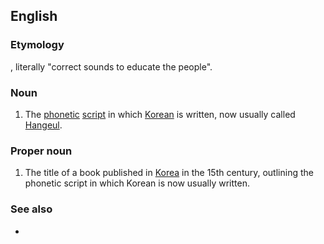 ==English==

===Etymology===
{{bor|en|ko|-|withtext=1}} {{ko-l|^훈민 ^정음|[[訓]][[民]][[正]][[音]]}}, literally "correct sounds to educate the people".

===Noun===
{{en-noun|-|head=Hunmin Jeongeum}}

# {{lb|en|archaic}} The [[phonetic]] [[script]] in which [[Korean]] is written, now usually called [[Hangeul]].

===Proper noun===
{{en-proper noun}}

# The title of a book published in [[Korea]] in the 15th century, outlining the phonetic script in which Korean is now usually written.

===See also===
* {{projectlink|wikipedia}}